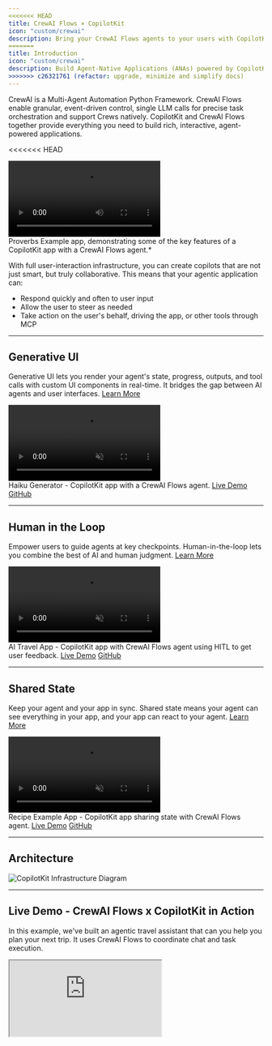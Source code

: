```yaml
---
<<<<<<< HEAD
title: CrewAI Flows × CopilotKit
icon: "custom/crewai"
description: Bring your CrewAI Flows agents to your users with CopilotKit.
=======
title: Introduction
icon: "custom/crewai"
description: Build Agent-Native Applications (ANAs) powered by CopilotKit and CrewAI Flows.
>>>>>>> c26321761 (refactor: upgrade, minimize and simplify docs)
---
```



CrewAI is a Multi-Agent Automation Python Framework.  CrewAI Flows enable granular, event-driven control, single LLM calls for precise task orchestration and support Crews natively.
CopilotKit and CrewAI Flows together provide everything you need to build rich, interactive, agent-powered applications. 

<<<<<<< HEAD
<div className="p-0 rounded-lg shadow-[0_0_40px_10px_rgba(99,102,241,0.4)]">
  <video 
    src="https://cdn.copilotkit.ai/docs/copilotkit/videos/coagents/overview.mp4"
    className="rounded-lg w-full"
    controls
=======
# Copilot Infrastructure for CrewAI Flows

Full user-interaction infrastructure for your Flows, to turn them into Copilot Agents (CoAgents).

<Frame className="mt-0 mb-6">
  <video
    src="https://cdn.copilotkit.ai/docs/copilotkit/images/coagents/crew-ai/flows/crews-interaction-layer.mp4"
    alt="CoAgents demonstration"
    className="rounded-lg shadow-xl"
    playsInline
>>>>>>> c26321761 (refactor: upgrade, minimize and simplify docs)
    autoPlay
    muted
    loop
    playsInline
  />
</div>

<Callout>
Proverbs Example app, demonstrating some of the key features of a CopilotKit app with a CrewAI Flows agent.*
</Callout>

With full user-interaction infrastructure, you can create copilots that are not just smart, but truly collaborative.  This means that your agentic application can:
* Respond quickly and often to user input
* Allow the user to steer as needed
* Take action on the user's behalf, driving the app, or other tools through MCP

---

## Generative UI

Generative UI lets you render your agent's state, progress, outputs, and tool calls with custom UI components in real-time. It bridges the gap between AI agents and user interfaces. <a href="/crewai-flows/generative-ui" className="text-blue-600 dark:text-blue-400 hover:text-blue-800 dark:hover:text-blue-300 hover:font-bold transition-colors">Learn More</a> 

<div className="p-0 rounded-2xl shadow-[0_0_40px_10px_rgba(200,200,200,0.4)]">
  <video 
    src="https://cdn.copilotkit.ai/docs/copilotkit/videos/coagents/haiku.mp4"
    className="rounded-2xl w-full"
    controls
    autoPlay
    muted
    loop
    playsInline
  />
</div>

<Callout>
  Haiku Generator - CopilotKit app with a CrewAI Flows agent. 
  <a href="https://ag-ui-dojo-nine.vercel.app/crewai/feature/tool_based_generative_ui" className="text-blue-600 dark:text-blue-400 hover:text-blue-800 dark:hover:text-blue-300 hover:font-bold transition-colors">Live Demo</a> 
  <a href="https://github.com/CopilotKit/CopilotKit/tree/main/examples/demo-viewer/agent/demo/crewai_tool_based_generative_ui" className="text-gray-600 dark:text-gray-400 hover:text-gray-800 dark:hover:text-gray-300 hover:font-bold transition-colors">GitHub</a>
</Callout>


---

## Human in the Loop

Empower users to guide agents at key checkpoints. Human-in-the-loop lets you combine the best of AI and human judgment. <a href="/crewai-flows/human-in-the-loop" className="text-blue-600 dark:text-blue-400 hover:text-blue-800 dark:hover:text-blue-300 hover:font-bold transition-colors">Learn More</a>

<div className="p-0 rounded-2xl shadow-[0_0_40px_10px_rgba(200,200,200,0.4)]">
  <video 
    src="https://cdn.copilotkit.ai/docs/copilotkit/images/coagents/human-in-the-loop-example.mp4"
    className="rounded-2xl w-full"
    controls
    autoPlay
    muted
    loop
    playsInline
  />
</div>

<Callout>
  AI Travel App - CopilotKit app with CrewAI Flows agent using HITL to get user feedback.  
  <a href="https://examples-coagents-ai-travel-app.vercel.app/" className="text-blue-600 dark:text-blue-400 hover:text-blue-800 dark:hover:text-blue-300 hover:font-bold transition-colors">Live Demo</a> 
  <a href="https://github.com/CopilotKit/CopilotKit/tree/main/examples/demo-viewer/agent/demo/crewai_human_in_the_loop" className="text-gray-600 dark:text-gray-400 hover:text-gray-800 dark:hover:text-gray-300 hover:font-bold transition-colors">GitHub</a>
</Callout>

---

## Shared State

Keep your agent and your app in sync. Shared state means your agent can see everything in your app, and your app can react to your agent. <a href="/crewai-flows/shared-state" className="text-blue-600 dark:text-blue-400 hover:text-blue-800 dark:hover:text-blue-300 hover:font-bold transition-colors">Learn More</a>

<div className="p-0 rounded-2xl shadow-[0_0_40px_10px_rgba(200,200,200,0.4)]">
  <video 
    src="https://cdn.copilotkit.ai/docs/copilotkit/videos/coagents/shared-state.mp4"
    className="rounded-2xl w-full"
    controls
    autoPlay
    muted
    loop
    playsInline
  />
</div>

<Callout>
  Recipe Example App - CopilotKit app sharing state with CrewAI Flows agent. 
  <a href="https://ag-ui-dojo-nine.vercel.app/crewai/feature/shared_state" className="text-blue-600 dark:text-blue-400 hover:text-blue-800 dark:hover:text-blue-300 hover:font-bold transition-colors">Live Demo</a> 
  <a href="https://github.com/CopilotKit/CopilotKit/tree/main/examples/demo-viewer/agent/demo/crewai_shared_state" className="text-gray-600 dark:text-gray-400 hover:text-gray-800 dark:hover:text-gray-300 hover:font-bold transition-colors">GitHub</a>
</Callout>

---

## Architecture

<div className="p-0 rounded-2xl shadow-[0_0_40px_10px_rgba(79,70,229,0.4)]">
  <img src="https://cdn.copilotkit.ai/docs/copilotkit/images/coagents/coagents-highlevel-overview.png" alt="CopilotKit Infrastructure Diagram" className="w-full rounded-2xl" />
</div>

---

## Live Demo - CrewAI Flows x CopilotKit in Action

In this example, we've built an agentic travel assistant that can you help you plan your next trip. It uses CrewAI Flows
to coordinate chat and task execution.

<div className="flex justify-center mb-10">
<iframe src="https://examples-coagents-ai-travel-app.vercel.app?copilotOpen=true" className="w-[800px] h-[600px] rounded-xl border" />
</div>

## Next Steps

<Cards className="gap-6">
  <Card
    className="p-6 rounded-xl text-base"
    title="Quickstart"
    description="Build your first agentic app with CrewAI Flows in minutes."
    href="/crewai-flows/quickstart"
  />
  <Card 
    className="p-6 rounded-xl text-base"
    title="Feature Overview"
    description="Try the key features of CoAgents powered by CopilotKit & CrewAI."
    href="https://ag-ui-dojo-nine.vercel.app/crewai"
  />
  <Card 
    className="p-6 rounded-xl text-base"
    title="Travel Agent Tutorial"
    description="Step-by-step guide to building an agent-native travel app."
    href="/coagents/tutorials/ai-travel-app"
  />
</Cards>
